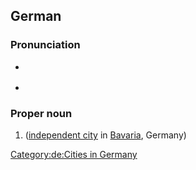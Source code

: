 ==German==
{{wikipedia}}{{wikipedia|lang=de}}

===Pronunciation===
* {{IPA|/baɪ̯ˈʁɔʏ̯t/|lang=de}} {{a|standard, locally}}
* {{IPA|/ˈbaɪ̯ʁɔʏ̯t/|lang=de}} {{a|some speakers}}

===Proper noun===
{{de-proper noun|n|Bayreuths}}

# {{l|en|Bayreuth}} ([[independent city]] in [[Bavaria]], Germany)

[[Category:de:Cities in Germany]]